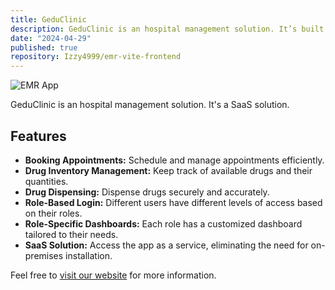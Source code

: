 ```yaml
---
title: GeduClinic
description: GeduClinic is an hospital management solution. It’s built with security and speed in mind. Features of the app include booking appointments, drug inventory management, drug dispensing, role-based login, different dashboards for different roles.
date: "2024-04-29"
published: true
repository: Izzy4999/emr-vite-frontend
---
```


![EMR App](https://utfs.io/f/79d70966-cc81-45a9-a6f6-e8088ed56f4b-o3l1g0.png)

GeduClinic is an hospital management solution. It's a SaaS solution.

## Features

- **Booking Appointments:** Schedule and manage appointments efficiently.
- **Drug Inventory Management:** Keep track of available drugs and their quantities.
- **Drug Dispensing:** Dispense drugs securely and accurately.
- **Role-Based Login:** Different users have different levels of access based on their roles.
- **Role-Specific Dashboards:** Each role has a customized dashboard tailored to their needs.
- **SaaS Solution:** Access the app as a service, eliminating the need for on-premises installation.

Feel free to [visit our website]("/#") for more information.
